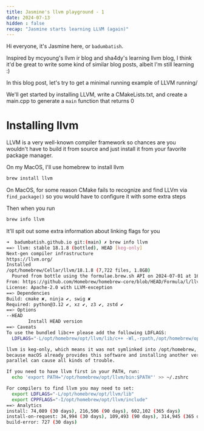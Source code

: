 ```yaml
---
title: Jasmine's llvm playground - 1 
date: 2024-07-13
hidden : false
recap: "Jasmine starts learning LLVM (again)" 
---
```


Hi everyone, it's Jasmine here, or `badumbatish`.

Inspired by mcyoung's llvm ir blog and sha4dy's learning llvm blog, I think it'd be great to write some kind of similar blog posts, albeit I'm still learning :)

In this blog post, let's try to get a minimal running example of LLVM running/

We'll get started by installing LLVM, write a CMakeLists.txt, and create a main.cpp to generate
a `main` function that returns 0

# Installing llvm

LLVM is a very well-known compiler framework so chances are you wouldn't have to build it from source and just install it from your favorite package manager.

On my MacOS, I'll use homebrew to install llvm

```bash
brew install llvm
```

On MacOS, for some reason CMake fails to recognize and find LLVm via `find_package()` so 
you would have to configure it with some extra steps

Then when you run
```bash
brew info llvm
```

It'll spit out some extra information about linking flags for you

```bash {25,28,29} showLineNumbers
➜  badumbatish.github.io git:(main) ✗ brew info llvm
==> llvm: stable 18.1.8 (bottled), HEAD [keg-only]
Next-gen compiler infrastructure
https://llvm.org/
Installed
/opt/homebrew/Cellar/llvm/18.1.8 (7,722 files, 1.8GB)
  Poured from bottle using the formulae.brew.sh API on 2024-07-01 at 16:36:01
From: https://github.com/Homebrew/homebrew-core/blob/HEAD/Formula/l/llvm.rb
License: Apache-2.0 with LLVM-exception
==> Dependencies
Build: cmake ✘, ninja ✔, swig ✘
Required: python@3.12 ✔, xz ✔, z3 ✔, zstd ✔
==> Options
--HEAD
        Install HEAD version
==> Caveats
To use the bundled libc++ please add the following LDFLAGS:
  LDFLAGS="-L/opt/homebrew/opt/llvm/lib/c++ -Wl,-rpath,/opt/homebrew/opt/llvm/lib/c++"

llvm is keg-only, which means it was not symlinked into /opt/homebrew,
because macOS already provides this software and installing another version in
parallel can cause all kinds of trouble.

If you need to have llvm first in your PATH, run:
  echo 'export PATH="/opt/homebrew/opt/llvm/bin:$PATH"' >> ~/.zshrc

For compilers to find llvm you may need to set:
  export LDFLAGS="-L/opt/homebrew/opt/llvm/lib"
  export CPPFLAGS="-I/opt/homebrew/opt/llvm/include"
==> Analytics
install: 74,089 (30 days), 216,506 (90 days), 602,102 (365 days)
install-on-request: 34,994 (30 days), 109,493 (90 days), 314,945 (365 days)
build-error: 727 (30 days)
```



